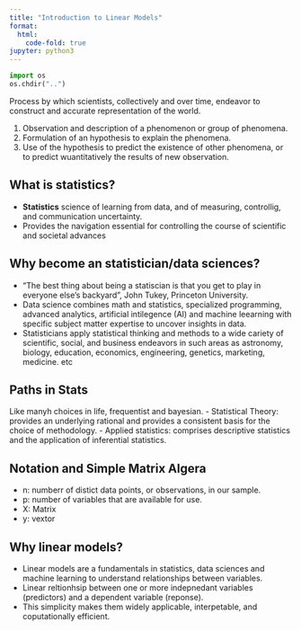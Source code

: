```yaml
---
title: "Introduction to Linear Models"
format:
  html:
    code-fold: true
jupyter: python3
---
```


```python
import os
os.chdir("..")
```


Process by which scientists, collectively and over time, endeavor to construct 
and accurate representation of the world.

1. Observation and description of a phenomenon or group of phenomena.
2. Formulation of an hypothesis to explain the phenomena.
3. Use of the hypothesis to predict the existence of other phenomena, or 
to predict wuantitatively the results of new observation.

## What is statistics?

- **Statistics** science of learning from data, and of measuring, controllig, and 
  communication uncertainty.
- Provides the navigation essential for controlling the course of scientific and 
  societal advances 

## Why become an statistician/data sciences?

- "The best thing about being a statiscian is that you get to play in everyone else's 
backyard", John Tukey, Princeton University.
- Data science combines math and statistics, specialized programming, advanced analytics, 
  artificial intilegence (AI) and machine leearning with specific subject matter expertise 
  to uncover insights in data.
- Statisticians apply statistical thinking and methods to a wide cariety of scientific, social, and business 
  endeavors in such areas as astronomy, biology, education, economics, engineering, genetics, marketing, 
  medicine. etc

## Paths in Stats

Like manyh choices in life, frequentist and bayesian.
- Statistical Theory: provides an underlying rational and provides a consistent basis for the choice of methodology.
- Applied statistics: comprises descriptive statistics and the application of inferential statistics.

## Notation and Simple Matrix Algera 

- n: numberr of distict data points, or observations, in our sample. 
- p: number of variables that are available for use.
- X: Matrix
- y: vextor

## Why linear models?

- Linear models are a fundamentals in statistics, data sciences and machine learning to understand relationships between variables.
- Linear reltionhsip between one or more indepnedant variables (predictors) and a dependent variable (reponse).
- This simplicity makes them widely applicable, interpetable, and coputationally efficient.
